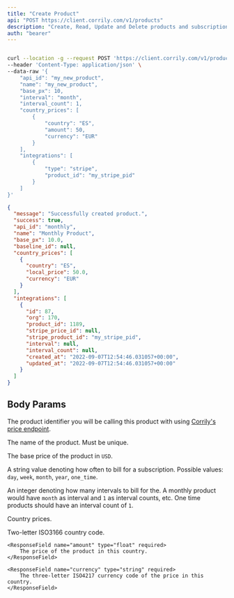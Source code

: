 ```yaml
---
title: "Create Product"
api: "POST https://client.corrily.com/v1/products"
description: "Create, Read, Update and Delete products and subscriptions in Corrily"
auth: "bearer"
---
```


<RequestExample>

```bash Response

curl --location -g --request POST 'https://client.corrily.com/v1/products' \
--header 'Content-Type: application/json' \
--data-raw '{
    "api_id": "my_new_product",
    "name": "my_new_product",
    "base_px": 10,
    "interval": "month",
    "interval_count": 1,
    "country_prices": [
        {
            "country": "ES",
            "amount": 50,
            "currency": "EUR"
        }
    ],
    "integrations": [
        {
            "type": "stripe",
            "product_id": "my_stripe_pid"
        }
    ]
}'
```

</RequestExample>

<ResponseExample>

```json Example
{
  "message": "Successfully created product.",
  "success": true,
  "api_id": "monthly",
  "name": "Monthly Product",
  "base_px": 10.0,
  "baseline_id": null,
  "country_prices": [
    {
      "country": "ES",
      "local_price": 50.0,
      "currency": "EUR"
    }
  ],
  "integrations": [
    {
      "id": 87,
      "org": 170,
      "product_id": 1189,
      "stripe_price_id": null,
      "stripe_product_id": "my_stripe_pid",
      "interval": null,
      "interval_count": null,
      "created_at": "2022-09-07T12:54:46.031057+00:00",
      "updated_at": "2022-09-07T12:54:46.031057+00:00"
    }
  ]
}
```

</ResponseExample>

## Body Params

<Param body="api_id" type="string" required>

The product identifier you will be calling this product with using [Corrily's price endpoint](../api-reference/calculate-price).

</Param>

<Param body="name" type="string" required>

The name of the product. Must be unique.

</Param>

<Param body="base_px" type="float" required>

The base price of the product in `USD`.

</Param>

<Param body="interval" type="string" required>

A string value denoting how often to bill for a subscription. Possible values: `day`, `week`, `month`, `year`, `one_time`.

</Param>

<Param body="interval_count" type="int32" required>

An integer denoting how many intervals to bill for the. A monthly product would have `month` as interval and `1` as interval counts, etc.
One time products should have an interval count of `1`.

</Param>

<Param body="country_prices" type="int32">

Country prices.

<Expandable title="<id>">
    <ResponseField name="country" type="string" required>
        Two-letter ISO3166 country code.
    </ResponseField>

    <ResponseField name="amount" type="float" required>
        The price of the product in this country.
    </ResponseField>

    <ResponseField name="currency" type="string" required>
        The three-letter ISO4217 currency code of the price in this country.
    </ResponseField>

</Expandable>

</Param>



